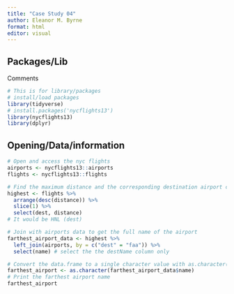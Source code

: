 ```yaml
---
title: "Case Study 04"
author: Eleanor M. Byrne 
format: html
editor: visual
---
```


## Packages/Lib

Comments

```r
# This is for library/packages
# install/load packages 
library(tidyverse)
# install.packages('nycflights13')
library(nycflights13)
library(dplyr)
```

## Opening/Data/information

```r
# Open and access the nyc flights 
airports <- nycflights13::airports
flights <- nycflights13::flights
```

```r
# Find the maximum distance and the corresponding destination airport code
highest <- flights %>%
  arrange(desc(distance)) %>%
  slice(1) %>% 
  select(dest, distance)
# It would be HNL (dest)
```

```r
# Join with airports data to get the full name of the airport
farthest_airport_data <- highest %>%
  left_join(airports, by = c("dest" = "faa")) %>%
  select(name) # select the the destName column only 
```

```r
# Convert the data.frame to a single character value with as.character()
farthest_airport <- as.character(farthest_airport_data$name)
# Print the farthest airport name
farthest_airport
```
